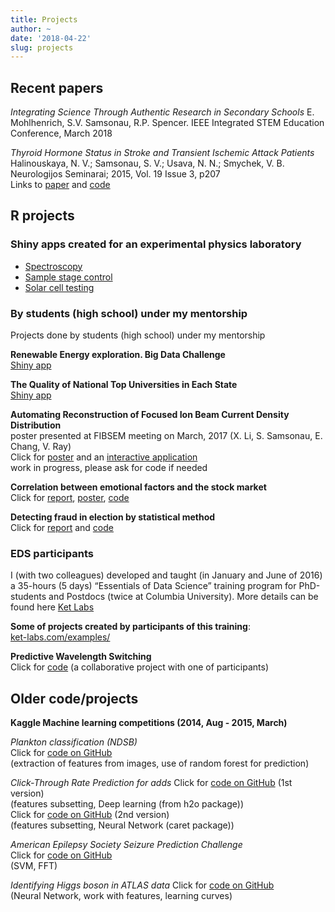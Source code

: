 ```yaml
---
title: Projects
author: ~
date: '2018-04-22'
slug: projects
---
```


## Recent papers

_Integrating Science Through Authentic Research in Secondary Schools_ E. Mohlhenrich, S.V. Samsonau, R.P. Spencer. IEEE Integrated STEM Education Conference, March 2018

_Thyroid Hormone Status in Stroke and Transient Ischemic Attack Patients_ Halinouskaya, N. V.; Samsonau, S. V.; Usava, N. N.; Smychek, V. B. Neurologijos Seminarai; 2015, Vol. 19 Issue 3, p207   
Links to [paper](http://connection.ebscohost.com/c/articles/110196910/thyroid-hormone-status-stroke-transient-ischemic-attack-patients) and [code](/files/supplementary_information.pdf)
    
## R projects

### Shiny apps created for an experimental physics laboratory

  * [Spectroscopy](https://github.com/ssamsonau/Spectroscopy)
  * [Sample stage control](https://github.com/ssamsonau/SampleStage)
  * [Solar cell testing](https://github.com/ssamsonau/solar_cell_testing)

### By students (high school) under my mentorship

Projects done by students (high school) under my mentorship

__Renewable Energy exploration. Big Data Challenge__   
[Shiny app](https://gk-233.shinyapps.io/BigData_PRISMS/)

__The Quality of National Top Universities in Each State__   
[Shiny app](https://gk-233.shinyapps.io/Produce_101_Data_Analysis/)

__Automating Reconstruction of Focused Ion Beam Current Density Distribution__   
poster presented at FIBSEM meeting on March, 2017 (X. Li, S. Samsonau, E. Chang, V. Ray)   
Click for [poster](http://www.fibsem.net/web_documents/2017Presentations/P08-Ray-PBS-poster.pdf) and an [interactive application](https://cloud.ket-labs.com/shiny/FIB/)   
work in progress, please ask for code if needed 

__Correlation between emotional factors and the stock market__   
Click for [report](https://github.com/prismsus/HighFrequency/blob/master/Final_Presentation.Rmd), [poster](https://github.com/prismsus/HighFrequency/blob/master/poster/Final_poster.pdf), [code](https://github.com/prismsus/HighFrequency)
    
__Detecting fraud in election by statistical method__        
Click for [report](https://github.com/prismsus/election/blob/master/presentation.md) and [code](https://github.com/prismsus/election)
    
### EDS participants

I (with two colleagues) developed and taught (in January and June of 2016) a 35-hours (5 days) "Essentials of Data Science" training program for PhD-students and Postdocs (twice at Columbia University). More details can be found here [Ket Labs](http://www.ket-labs.com/)   
    
__Some of projects created by participants of this training__:   
[ket-labs.com/examples/](http://www.ket-labs.com/examples/)
    
__Predictive Wavelength Switching__    
Click for [code](https://github.com/Zahra-Bakhtiari/Predictive-Wavelength-Switching/blob/master/Main-Algorithm.md)
(a collaborative project with one of participants)

## Older code/projects

__Kaggle Machine learning competitions (2014, Aug - 2015, March)__

_Plankton classification (NDSB)_    
Click for [code on GitHub](https://github.com/ssamsonau/NDSB)    
(extraction of features from images, use of random forest for prediction)

_Click-Through Rate Prediction for adds_
Click for [code on GitHub](https://github.com/ssamsonau/ClickThrough/tree/h2o) (1st version)          
(features subsetting, Deep learning (from h2o package))     
Click for [code on GitHub](https://github.com/ssamsonau/ClickThrough/tree/caret) (2nd version)     
(features subsetting, Neural Network (caret package)) 

_American Epilepsy Society Seizure Prediction Challenge_    
Click for [code on GitHub](https://github.com/ssamsonau/K_Epil)     
(SVM, FFT)

_Identifying Higgs boson in ATLAS data_
Click for [code on GitHub](https://github.com/ssamsonau/K_Higgs)     
(Neural Network, work with features, learning curves)
